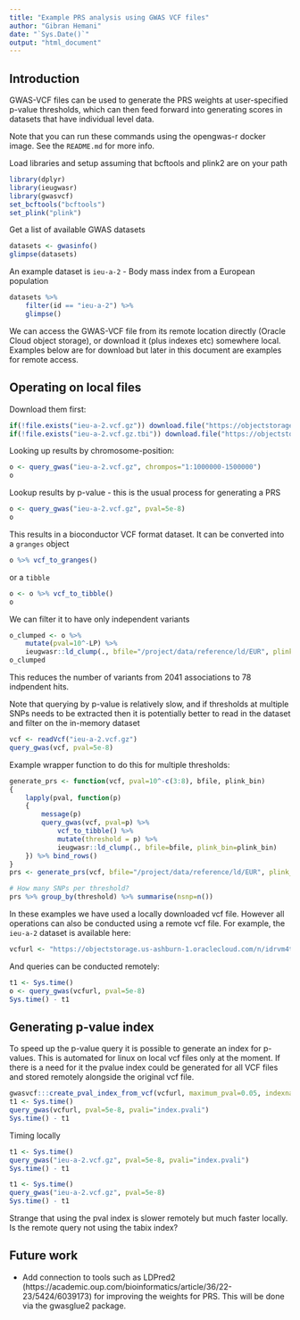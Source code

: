 ```yaml
---
title: "Example PRS analysis using GWAS VCF files"
author: "Gibran Hemani"
date: "`Sys.Date()`"
output: "html_document"
---
```


## Introduction

GWAS-VCF files can be used to generate the PRS weights at user-specified p-value thresholds, which can then feed forward into generating scores in datasets that have individual level data.

Note that you can run these commands using the opengwas-r docker image. See the `README.md` for more info.

Load libraries and setup assuming that bcftools and plink2 are on your path

```r
library(dplyr)
library(ieugwasr)
library(gwasvcf)
set_bcftools("bcftools")
set_plink("plink")
```

Get a list of available GWAS datasets

```r
datasets <- gwasinfo()
glimpse(datasets)
````

An example dataset is `ieu-a-2` - Body mass index from a European population

```r
datasets %>%
    filter(id == "ieu-a-2") %>%
    glimpse()
```

We can access the GWAS-VCF file from its remote location directly (Oracle Cloud object storage), or download it (plus indexes etc) somewhere local. Examples below are for download but later in this document are examples for remote access.

## Operating on local files

Download them first:

```r
if(!file.exists("ieu-a-2.vcf.gz")) download.file("https://objectstorage.us-ashburn-1.oraclecloud.com/n/idrvm4tkz2a8/b/OpenGWAS/o/ieu-a/ieu-a-2/ieu-a-2.vcf.gz", "ieu-a-2.vcf.gz")
if(!file.exists("ieu-a-2.vcf.gz.tbi")) download.file("https://objectstorage.us-ashburn-1.oraclecloud.com/n/idrvm4tkz2a8/b/OpenGWAS/o/ieu-a/ieu-a-2/ieu-a-2.vcf.gz.tbi", "ieu-a-2.vcf.gz.tbi")
```

Looking up results by chromosome-position:

```r
o <- query_gwas("ieu-a-2.vcf.gz", chrompos="1:1000000-1500000")
o
```

Lookup results by p-value - this is the usual process for generating a PRS

```r
o <- query_gwas("ieu-a-2.vcf.gz", pval=5e-8)
o
```

This results in a bioconductor VCF format dataset. It can be converted into a `granges` object

```r
o %>% vcf_to_granges()
```

or a `tibble`

```r
o <- o %>% vcf_to_tibble()
o
```

We can filter it to have only independent variants

```r
o_clumped <- o %>%
    mutate(pval=10^-LP) %>%
    ieugwasr::ld_clump(., bfile="/project/data/reference/ld/EUR", plink_bin=options()$tools_plink)
o_clumped
```

This reduces the number of variants from 2041 associations to 78 indpendent hits.

Note that querying by p-value is relatively slow, and if thresholds at multiple SNPs needs to be extracted then it is potentially better to read in the dataset and filter on the in-memory dataset

```r
vcf <- readVcf("ieu-a-2.vcf.gz")
query_gwas(vcf, pval=5e-8)
```

Example wrapper function to do this for multiple thresholds:

```r
generate_prs <- function(vcf, pval=10^-c(3:8), bfile, plink_bin)
{
    lapply(pval, function(p)
    {
        message(p)
        query_gwas(vcf, pval=p) %>% 
            vcf_to_tibble() %>% 
            mutate(threshold = p) %>%
            ieugwasr::ld_clump(., bfile=bfile, plink_bin=plink_bin)
    }) %>% bind_rows()
}
prs <- generate_prs(vcf, bfile="/project/data/reference/ld/EUR", plink_bin=options()$tools_plink)

# How many SNPs per threshold?
prs %>% group_by(threshold) %>% summarise(nsnp=n())
```

In these examples we have used a locally downloaded vcf file. However all operations can also be conducted using a remote vcf file. For example, the `ieu-a-2` dataset is available here:

```r
vcfurl <- "https://objectstorage.us-ashburn-1.oraclecloud.com/n/idrvm4tkz2a8/b/OpenGWAS/o/ieu-a/ieu-a-2/ieu-a-2.vcf.gz"
```

And queries can be conducted remotely:

```r
t1 <- Sys.time()
o <- query_gwas(vcfurl, pval=5e-8)
Sys.time() - t1
```

## Generating p-value index

To speed up the p-value query it is possible to generate an index for p-values. This is automated for linux on local vcf files only at the moment. If there is a need for it the pvalue index could be generated for all VCF files and stored remotely alongside the original vcf file.

```r
gwasvcf:::create_pval_index_from_vcf(vcfurl, maximum_pval=0.05, indexname="index.pvali")
t1 <- Sys.time()
query_gwas(vcfurl, pval=5e-8, pvali="index.pvali")
Sys.time() - t1
```

Timing locally

```r
t1 <- Sys.time()
query_gwas("ieu-a-2.vcf.gz", pval=5e-8, pvali="index.pvali")
Sys.time() - t1

t1 <- Sys.time()
query_gwas("ieu-a-2.vcf.gz", pval=5e-8)
Sys.time() - t1
```

Strange that using the pval index is slower remotely but much faster locally. Is the remote query not using the tabix index?

## Future work

- Add connection to tools such as LDPred2 (https://academic.oup.com/bioinformatics/article/36/22-23/5424/6039173) for improving the weights for PRS. This will be done via the gwasglue2 package.